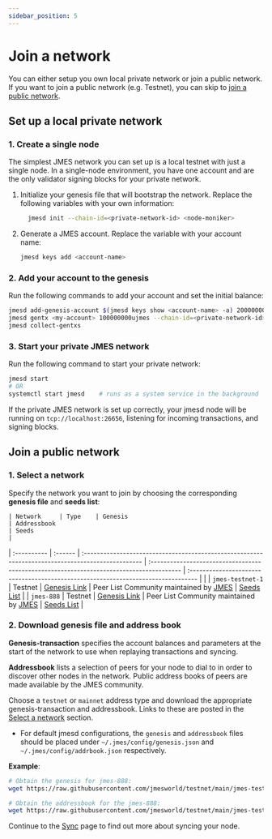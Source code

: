 ```yaml
---
sidebar_position: 5
---
```



# Join a network

You can either setup you own local private network or join a public network. If you want to join a public network (e.g. Testnet), you can skip to [join a public network](#join-a-public-network).

## Set up a local private network

### 1. Create a single node

The simplest JMES network you can set up is a local testnet with just a single node. In a single-node environment, you have one account and are the only validator signing blocks for your private network.

1. Initialize your genesis file that will bootstrap the network. Replace the following variables with your own information:

   ```bash
     jmesd init --chain-id=<private-network-id> <node-moniker>
   ```

2. Generate a JMES account. Replace the variable with your account name:

   ```bash
   jmesd keys add <account-name>
   ```
### 2. Add your account to the genesis

Run the following commands to add your account and set the initial balance:

```bash
jmesd add-genesis-account $(jmesd keys show <account-name> -a) 20000000000000ujmes
jmesd gentx <my-account> 100000000ujmes --chain-id=<private-network-id>
jmesd collect-gentxs
```

### 3. Start your private JMES network

Run the following command to start your private network:

```bash
jmesd start
# OR 
systemctl start jmesd    # runs as a system service in the background
```

If the private JMES network is set up correctly, your jmesd node will be running on `tcp://localhost:26656`, listening for incoming transactions, and signing blocks.

## Join a public network

### 1. Select a network

Specify the network you want to join by choosing the corresponding **genesis file** and **seeds list**:

	| Network     | Type    | Genesis                                                                                        | Addressbook                                                                              | Seeds                                                                             |
| :---------- | :------ | :------------------------------------------------------------------------------------------------ | :--------------------------------------------------------------------------------------- | :-------------------------------------------------------------------------------- |                 |
| `jmes-testnet-1`   | Testnet | [Genesis Link](https://raw.githubusercontent.com/jmesworld/testnet/main/jmes-testnet-1/genesis.json) |  Peer List Community maintained by [JMES](https://raw.githubusercontent.com/jmesworld/testnet/main/jmes-testnet-1/addrbook.json) | [Seeds List](https://github.com/jmesworld/testnet) |
| `jmes-888`   | Testnet | [Genesis Link](https://raw.githubusercontent.com/jmesworld/testnet/main/jmes-888/genesis.json) |  Peer List Community maintained by [JMES](https://raw.githubusercontent.com/jmesworld/testnet/main/jmes-888/addrbook.json) | [Seeds List](https://github.com/jmesworld/testnet) |

### 2. Download genesis file and address book

**Genesis-transaction** specifies the account balances and parameters at the start of the network to use when replaying transactions and syncing.

**Addressbook** lists a selection of peers for your node to dial to in order to discover other nodes in the network. Public address books of peers are made available by the JMES community.

Choose a `testnet` or `mainnet` address type and download the appropriate genesis-transaction and addressbook. Links to these are posted in the [Select a network](#1-select-a-network) section.

- For default jmesd configurations, the `genesis` and `addressbook` files should be placed under `~/.jmes/config/genesis.json` and `~/.jmes/config/addrbook.json` respectively.

**Example**:

```bash
# Obtain the genesis for jmes-888:
wget https://raw.githubusercontent.com/jmesworld/testnet/main/jmes-testnet-1/genesis.json -O ~/.jmes/config/genesis.json

# Obtain the addressbook for the jmes-888:
wget https://raw.githubusercontent.com/jmesworld/testnet/main/jmes-testnet-1/addrbook.json -O ~/.jmes/config/addrbook.json
```

Continue to the [Sync](sync.mdx) page to find out more about syncing your node.

